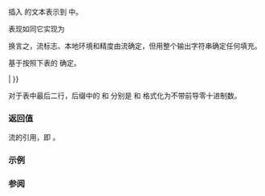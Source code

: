 {{cpp/chrono/title|operator&lt;&lt; {{small|(std::chrono::duration)}}}}
{{cpp/chrono/duration/navbar}}
{{ddcl|header=chrono|since=c++20|
template&lt;
    class CharT,
    class Traits,
    class Rep,
    class Period
&gt; std::basic_ostream&lt;CharT, Traits&gt;&amp;
    operator&lt;&lt;( std::basic_ostream&lt;CharT, Traits&gt;&amp; os,
                const std::chrono::duration&lt;Rep, Period&gt;&amp; d );
}}

插入 {{c|d}} 的文本表示到 {{c|os}} 中。

表现如同它实现为
{{source|
std::basic_ostringstream&lt;CharT, Traits&gt; s;
s.flags(os.flags());
s.imbue(os.getloc());
s.precision(os.precision());
s &lt;&lt; d.count() &lt;&lt; units_suffix; // 见后述
return os &lt;&lt; s.str();
}}

换言之，流标志、本地环境和精度由流确定，但用整个输出字符串确定任何填充。

{{tt|units_suffix}} 基于按照下表的 {{tt|Period::type}} 确定。

{{dsc begin}}
{{dsc hitem|{{tt|Period::type}}|后缀}}
{{dsc | {{lc|std::atto}} | {{tt|as}} }}
{{dsc | {{lc|std::femto}} | {{tt|fs}} }}
{{dsc | {{lc|std::pico}} | {{tt|ps}} }}
{{dsc | {{lc|std::nano}} | {{tt|ns}} }}
{{dsc | {{lc|std::micro}} | {{tt|µs}} {{mark|U+00B5}} 或 {{tt|us}}，使用何者是实现定义的}}
{{dsc | {{lc|std::milli}} | {{tt|ms}} }}
{{dsc | {{lc|std::centi}} | {{tt|cs}} }}
{{dsc | {{lc|std::deci}} | {{tt|ds}} }}
{{dsc | {{ltt|cpp/numeric/ratio/ratio|std::ratio&lt;1&gt;}} | {{tt|s}} }}
{{dsc | {{lc|std::deca}} | {{tt|das}} }}
{{dsc | {{lc|std::hecto}} | {{tt|hs}} }}
{{dsc | {{lc|std::kilo}} | {{tt|ks}} }}
{{dsc | {{lc|std::mega}} | {{tt|Ms}} }}
{{dsc | {{lc|std::giga}} | {{tt|Gs}} }}
{{dsc | {{lc|std::tera}} | {{tt|Ts}} }}
{{dsc | {{lc|std::peta}} | {{tt|Ps}} }}
{{dsc | {{lc|std::exa}} | {{tt|Es}} }}
{{dsc | {{ltt|cpp/numeric/ratio/ratio|std::ratio&lt;60&gt;}} | {{tt|min}} }}
{{dsc | {{ltt|cpp/numeric/ratio/ratio|std::ratio&lt;3600&gt;}} | {{tt|h}} }}
{{dsc | {{ltt|cpp/numeric/ratio/ratio|std::ratio&lt;86400&gt;}} | {{tt|d}} }}
{{dsc | 非以上之一，且 {{c|Period::type::den {{==}} 1}} | {{tt|[''num'']s}}}}
{{dsc | 非以上之一 | {{tt|[''num''/''den'']s}}}}
{{dsc end}}

对于表中最后二行，后缀中的 {{tti|num}} 和 {{tti|den}} 分别是 {{tt|Period::type::num}} 和 {{tt|Period::type::den}} 格式化为不带前导零十进制数。

=== 返回值 ===
流的引用，即 {{c|os}}。

===示例===
{{example
|此示例展示给定时长时 {{tt|std::chrono::operator&lt;&lt;}} 的输出。
|code=
#include &lt;chrono&gt;
#include &lt;iostream&gt;
using namespace std::chrono_literals;

int main()
{
    constexpr auto duration = 123ms;
    std::cout &lt;&lt; duration &lt;&lt; '\n';
}
|output=
123ms
}}

=== 参阅 ===
{{dsc begin}}
{{dsc inc|cpp/utility/format/dsc format}}
{{dsc inc|cpp/chrono/dsc formatter|duration}}
{{dsc inc|cpp/string/basic_string/dsc operator ltltgtgt}}
{{dsc inc|cpp/string/basic_string/dsc to_string}}
{{dsc inc|cpp/string/basic_string/dsc to_wstring}}
{{dsc end}}

{{langlinks|en|ja}}
